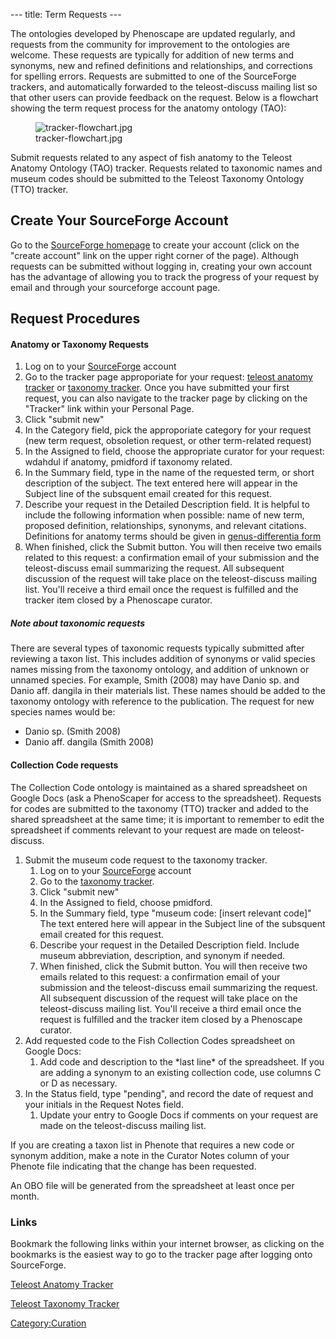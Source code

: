 ---
title: Term Requests
---

The ontologies developed by Phenoscape are updated regularly, and requests from the community for improvement to the ontologies are welcome.  These requests are typically for addition of new terms and synonyms, new and refined definitions and relationships, and corrections for spelling errors. Requests are submitted to one of the SourceForge trackers, and automatically forwarded to the teleost-discuss mailing list so that other users can provide feedback on the request. Below is a flowchart showing the term request process for the anatomy ontology (TAO):

[[Image:tracker-flowchart.jpg]]

Submit requests related to any aspect of fish anatomy to the Teleost Anatomy Ontology (TAO) tracker. Requests related to taxonomic names and museum codes should be submitted to the Teleost Taxonomy Ontology (TTO) tracker.

==Create Your SourceForge Account==
Go to the [http://sourceforge.net/ SourceForge homepage] to create your account (click on the "create account" link on the upper right corner of the page). Although requests can be submitted without logging in, creating your own account has the advantage of allowing you to track the progress of your request by email and through your sourceforge account page.

==Request Procedures==
====Anatomy or Taxonomy Requests====
# Log on to your [http://sourceforge.net/ SourceForge] account
# Go to the tracker page approporiate for your request: [http://sourceforge.net/tracker/?group_id=76834&atid=994764 teleost anatomy tracker] or [http://sourceforge.net/tracker/?atid=1046550&group_id=76834&func=browse taxonomy tracker]. Once you have submitted your first request, you can also navigate to the tracker page by clicking on the "Tracker" link within your Personal Page.
# Click "submit new"
# In the Category field, pick the approporiate category for your request (new term request, obsoletion request, or other term-related request)
#  In the Assigned to field, choose the appropriate curator for your request: wdahdul if anatomy, pmidford if taxonomy related.
#  In the Summary field, type in the name of the requested term, or short description of the subject.  The text entered here will appear in the Subject line of the subsquent email created for this request.
#  Describe your request in the Detailed Description field.  It is helpful to include the following information when possible:  name of new term, proposed definition, relationships, synonyms, and relevant citations. Definitions for anatomy terms should be given in [[Teleost_Anatomy_Ontology#Genus-differentia_definitions|genus-differentia form]]
# When finished, click the Submit button.  You will then receive two emails related to this request: a confirmation email of your submission and the teleost-discuss email summarizing the request. All subsequent discussion of the request will take place on the teleost-discuss mailing list. You'll receive a third email once the request is fulfilled and the tracker item closed by a Phenoscape curator.

=====Note about taxonomic requests=====
There are several types of taxonomic requests typically submitted after reviewing a taxon list.  This includes addition of synonyms or valid species names missing from the taxonomy ontology, and addition of unknown or unnamed species.  For example, Smith (2008) may have Danio sp. and Danio aff. dangila in their materials list.  These names should be added to the taxonomy ontology with reference to the publication.  The request for new species names would be:
*Danio sp. (Smith 2008)
*Danio aff. dangila (Smith 2008)


====Collection Code requests====

The Collection Code ontology is maintained as a shared spreadsheet on Google Docs (ask a PhenoScaper for access to the spreadsheet). Requests for codes are submitted to the taxonomy (TTO) tracker and added to the shared spreadsheet at the same time; it is important to remember to edit the spreadsheet if comments relevant to your request are made on teleost-discuss.

#Submit the museum code request to the taxonomy tracker.
##Log on to your [http://sourceforge.net/ SourceForge] account
##Go to the [http://sourceforge.net/tracker/?atid=1046550&group_id=76834&func=browse taxonomy tracker].
## Click "submit new"
##  In the Assigned to field, choose pmidford.
##  In the Summary field, type "museum code: [insert relevant code]" The text entered here will appear in the Subject line of the subsquent email created for this request.
##  Describe your request in the Detailed Description field.  Include museum abbreviation, description, and synonym if needed.
## When finished, click the Submit button.  You will then receive two emails related to this request: a confirmation email of your submission and the teleost-discuss email summarizing the request. All subsequent discussion of the request will take place on the teleost-discuss mailing list. You'll receive a third email once the request is fulfilled and the tracker item closed by a Phenoscape curator.
#Add requested code to the Fish Collection Codes spreadsheet on Google Docs:
##Add code and description to the *last line* of the spreadsheet.  If you are adding a synonym to an existing collection code, use columns C or D as necessary.
#In the Status field, type "pending", and record the date of request and your initials in the Request Notes field.
##Update your entry to Google Docs if comments on your request are made on the teleost-discuss mailing list.


If you are creating a taxon list in Phenote that requires a new code or synonym addition, make a note in the Curator Notes column of your Phenote file indicating that the change has been requested.

An OBO file will be generated from the spreadsheet at least once per month.

===Links===
Bookmark the following links within your internet browser, as clicking on the bookmarks is the easiest way to go to the tracker page after logging onto SourceForge.

[http://sourceforge.net/tracker/?group_id=76834&atid=994764 Teleost Anatomy Tracker]

[http://sourceforge.net/tracker/?atid=1046550&group_id=76834&func=browse Teleost Taxonomy Tracker]

[[Category:Curation]]